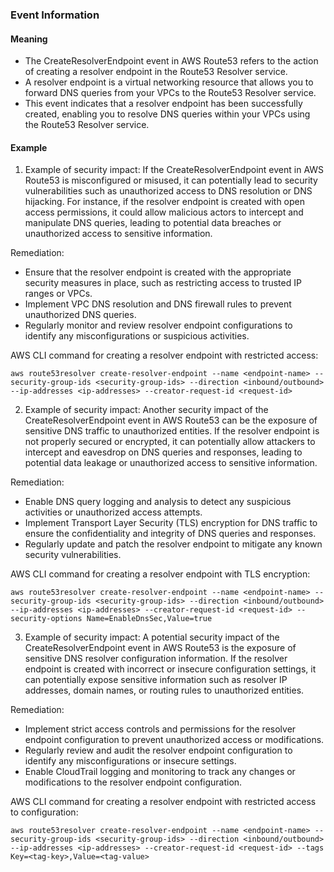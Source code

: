 
### Event Information

#### Meaning

- The CreateResolverEndpoint event in AWS Route53 refers to the action of creating a resolver endpoint in the Route53 Resolver service.
- A resolver endpoint is a virtual networking resource that allows you to forward DNS queries from your VPCs to the Route53 Resolver service.
- This event indicates that a resolver endpoint has been successfully created, enabling you to resolve DNS queries within your VPCs using the Route53 Resolver service.

#### Example

1. Example of security impact: If the CreateResolverEndpoint event in AWS Route53 is misconfigured or misused, it can potentially lead to security vulnerabilities such as unauthorized access to DNS resolution or DNS hijacking. For instance, if the resolver endpoint is created with open access permissions, it could allow malicious actors to intercept and manipulate DNS queries, leading to potential data breaches or unauthorized access to sensitive information.

Remediation:
- Ensure that the resolver endpoint is created with the appropriate security measures in place, such as restricting access to trusted IP ranges or VPCs.
- Implement VPC DNS resolution and DNS firewall rules to prevent unauthorized DNS queries.
- Regularly monitor and review resolver endpoint configurations to identify any misconfigurations or suspicious activities.

AWS CLI command for creating a resolver endpoint with restricted access:
```
aws route53resolver create-resolver-endpoint --name <endpoint-name> --security-group-ids <security-group-ids> --direction <inbound/outbound> --ip-addresses <ip-addresses> --creator-request-id <request-id>
```

2. Example of security impact: Another security impact of the CreateResolverEndpoint event in AWS Route53 can be the exposure of sensitive DNS traffic to unauthorized entities. If the resolver endpoint is not properly secured or encrypted, it can potentially allow attackers to intercept and eavesdrop on DNS queries and responses, leading to potential data leakage or unauthorized access to sensitive information.

Remediation:
- Enable DNS query logging and analysis to detect any suspicious activities or unauthorized access attempts.
- Implement Transport Layer Security (TLS) encryption for DNS traffic to ensure the confidentiality and integrity of DNS queries and responses.
- Regularly update and patch the resolver endpoint to mitigate any known security vulnerabilities.

AWS CLI command for creating a resolver endpoint with TLS encryption:
```
aws route53resolver create-resolver-endpoint --name <endpoint-name> --security-group-ids <security-group-ids> --direction <inbound/outbound> --ip-addresses <ip-addresses> --creator-request-id <request-id> --security-options Name=EnableDnsSec,Value=true
```

3. Example of security impact: A potential security impact of the CreateResolverEndpoint event in AWS Route53 is the exposure of sensitive DNS resolver configuration information. If the resolver endpoint is created with incorrect or insecure configuration settings, it can potentially expose sensitive information such as resolver IP addresses, domain names, or routing rules to unauthorized entities.

Remediation:
- Implement strict access controls and permissions for the resolver endpoint configuration to prevent unauthorized access or modifications.
- Regularly review and audit the resolver endpoint configuration to identify any misconfigurations or insecure settings.
- Enable CloudTrail logging and monitoring to track any changes or modifications to the resolver endpoint configuration.

AWS CLI command for creating a resolver endpoint with restricted access to configuration:
```
aws route53resolver create-resolver-endpoint --name <endpoint-name> --security-group-ids <security-group-ids> --direction <inbound/outbound> --ip-addresses <ip-addresses> --creator-request-id <request-id> --tags Key=<tag-key>,Value=<tag-value>
```

